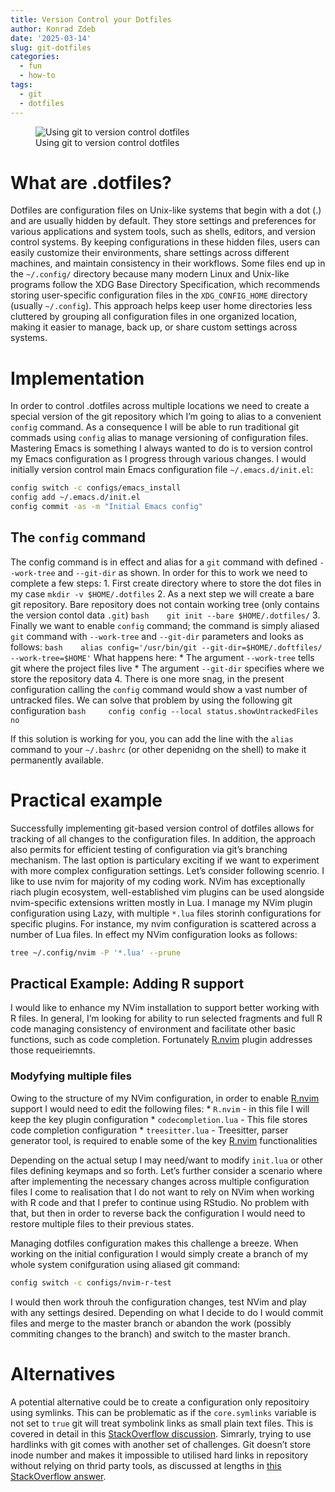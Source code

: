 ```yaml
---
title: Version Control your Dotfiles
author: Konrad Zdeb
date: '2025-03-14'
slug: git-dotfiles
categories:
  - fun
  - how-to
tags:
  - git
  - dotfiles
---
```


![Using git to version control dotfiles](images/imageGitStatus.png)

# What are .dotfiles?

Dotfiles are configuration files on Unix-like systems that begin with a dot (.) and are usually hidden by default. They store settings and preferences for various applications and system tools, such as shells, editors, and version control systems. By keeping configurations in these hidden files, users can easily customize their environments, share settings across different machines, and maintain consistency in their workflows. Some files end up in the `~/.config/` directory because many modern Linux and Unix-like programs follow the XDG Base Directory Specification, which recommends storing user-specific configuration files in the `XDG_CONFIG_HOME` directory (usually `~/.config`). This approach helps keep user home directories less cluttered by grouping all configuration files in one organized location, making it easier to manage, back up, or share custom settings across systems.

# Implementation

In order to control .dotfiles across multiple locations we need to create a special version of the git repository which I'm going to alias to a convenient `config` command. As a consequence I will be able to run traditional git commads using `config` alias to manage versioning of configuration files. Mastering Emacs is something I always wanted to do is to version control my Emacs configuration as I progress through various changes. I would initially version control main Emacs configuration file `~/.emacs.d/init.el`:
```bash
config switch -c configs/emacs_install
config add ~/.emacs.d/init.el
config commit -as -m "Initial Emacs config"
```

## The `config` command

The config command is in effect and alias for a `git` command with defined `--work-tree` and `--git-dir` as shown. In order for this to work we need to complete a few steps:
1. First create directory where to store the dot files in my case `mkdir -v $HOME/.dotfiles`
2. As a next step we will create a bare git repository. Bare repository does not contain working tree (only contains the version contol data `.git`)
   ```bash
   git init --bare $HOME/.dotfiles/
   ```
3. Finally we want to enable `config` command; the command is simply aliased `git` command with `--work-tree` and `--git-dir` parameters and looks as follows:
   ```bash
   alias config='/usr/bin/git --git-dir=$HOME/.doftfiles/ --work-tree=$HOME'
   ```
   What happens here:
   * The argument `--work-tree` tells git where the project files live
   * The argument `--git-dir` specifies where we store the repository data
4. There is one more snag, in the present configuration calling the `config` command would show a vast number of untracked files. We can solve that problem by using the following git configuration
   ```bash
    config config --local status.showUntrackedFiles no
   ```

If this solution is working for you, you can add the line with the `alias` command to your `~/.bashrc` (or other depenidng on the shell) to make it permanently available.

# Practical example

Successfully implementing git-based version control of dotfiles allows for tracking of all changes to the configuration files. In addition, the approach also permits for efficient testing of configuration via git's branching mechanism. The last option is particulary exciting if we want to experiment with more complex configuration settings. 
Let's consider following scenrio. I like to use nvim for majority of my coding work. NVim has exceptionally riach plugin ecosystem, well-established vim plugins can be used alongside nvim-specific extensions written mostly in Lua. I manage my NVim plugin configuration using Lazy, with multiple `*.lua` files storinh configurations for specific plugins. For instance, my nvim configuration is scattered across a number of Lua files. In effect my NVim configuration looks as follows:

```bash
tree ~/.config/nvim -P '*.lua' --prune
```

## Practical Example: Adding R support

I would like to enhance my NVim installation to support better working with R files. In general, I'm  looking for ability to run selected fragments and full R code managing consistency of environment and facilitate other basic functions, such as code completion. Fortunately [R.nvim](https://github.com/R-nvim/R.nvim) plugin addresses those requeiriemnts.

### Modyfying multiple files 

Owing to the structure of my NVim configuration, in order to enable [R.nvim](https://github.com/R-nvim/R.nvim) support I would need to edit the following files:
* `R.nvim` - in this file I will keep the key plugin configuration
* `codecompletion.lua` - This file stores code completion configuration
* `treesitter.lua` - Treesitter, parser generator tool, is required to enable some of the key [R.nvim](https://github.com/R-nvim/R.nvim) functionalities

Depending on the actual setup I may need/want to modify `init.lua` or other files defining keymaps and so forth. Let's further consider a scenario where after implementing the necessary changes across multiple configuration files I come to realisation that I do not want to rely on NVim when working with R code and that I prefer to continue using RStudio. No problem with that, but then in order to reverse back the configuration I would need to restore multiple files to their previous states.

Managing dotfiles configuration makes this challenge a breeze. When working on the initial configuration I would simply create a branch of my whole system conifguration using aliased git command:


```bash
config switch -c configs/nvim-r-test
```

I would then work throuh the configuration changes, test NVim and play with any settings desired. Depending on what I decide to do I would commit files and merge to the master branch or abandon the work (possibly commiting changes to the branch) and switch to the master branch.

# Alternatives

A potential alternative could be to create a configuration only repositoiry using symlinks. This can be problematic as if the `core.symlinks` variable is not set to `true` git will treat symbolink links as small plain text files. This is covered in detail in this [StackOverflow discussion](https://stackoverflow.com/q/954560/1655567). Simrarly, trying to use hardlinks with git comes with another set of challenges. Git doesn't store inode number and makes it impossible to utilised hard links in repository without relying on thrid party tools, as discussed at lengths in [this StackOverflow answer](https://stackoverflow.com/a/3731139/1655567).

